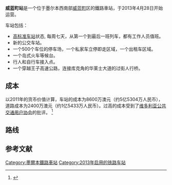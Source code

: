 {{Infobox station 
 | name          = 威蓝町站
 | type          = 
 | style         = 墨尔本
 | image         = 威蓝町站.jpg
 | address       = 
 | country       = 
 | coordinates   = {{coord|37|52|13|S|144|44|49|E|region:AU-VIC_type:railwaystation|display=inline,title}}
 | line          = <!-- line information is detailed under "services" -->
 | other         = 
 | structure     = 
 | platform      = 2
 | depth         = 
 | levels        = 
 | tracks        = 
 | parking       = 
 | bicycle       = 
 | baggage_check = 
 | opened        = 
 | closed        = 
 | rebuilt       = 
 | electrified   = 
 | ADA           = 
 | code          = 
 | owned         = [[VicTrack|VicTrack]]
 | operator      = 
 | zone          = 
 | smartcardname = [[Myki|Myki]]
 | smartcardstatus = 2区
 | status        = 使用中（启用于2013年4月28日）
 | former        = 
 | passengers    = 
 | pass_year     = 
 | pass_percent  = 
 | pass_system   = 
 | mpassengers   = 
 | services      = 
 | map_locator   = 
 | Melway        = 
 | web = 
}}

'''威蓝町站'''是一个位于墨尔本西南部[[威蓝町|威蓝町]]区的鐵路車站，于2013年4月28日开始运营。

车站包括：
* [[高标准车站|高标准车站]]状态, 每周七天，从第一个到最后一班列车，都有工作人员值班。
* 新的公交车站。
* 一个500个车位的停车场，一个私家车立停即走区域，一个出租车区域。
* 一个岛式火车等候台。
* 行人和自行车接入点。
* 一个穿越王子高速公路，连接库克角的华莱士大道的过街人行桥。

==成本==
以2011年的货币价值计算，车站的成本为8600万澳元（约5亿5304万人民币），道路成本为2400万澳元（约1亿5433万人民币）。过高的成本受到了[[维多利亚公共交通用户协会|维多利亚公共交通用户协会]]的批评。
<ref name=TheAge>{{Cite web |url=http://www.theage.com.au/victoria/rail-station-cost-over-the-top-20110815-1iut7.html |title=存档副本 |access-date=2013-04-15 |archive-date=2015-11-23 |archive-url=https://web.archive.org/web/20151123145144/http://www.theage.com.au/victoria/rail-station-cost-over-the-top-20110815-1iut7.html |dead-url=no }}</ref>

==路线==
{{start rail box|[[墨尔本轨道交通|墨尔本轨道交通]]（威勒比线）}}
{{s-inop|艾锐福特}}
{{s-line|威蓝町}}
{{s-inop|霍珀森}}
{{end box}}


==参考文献==
{{reflist}}

{{Railwaystation-stub}}

[[Category:墨爾本鐵路車站|Category:墨爾本鐵路車站]]
[[Category:2013年启用的铁路车站|Category:2013年启用的铁路车站]]